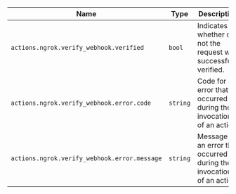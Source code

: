 | Name                                         | Type     | Description                                                            |
| -------------------------------------------- | -------- | ---------------------------------------------------------------------- |
| `actions.ngrok.verify_webhook.verified`      | `bool`   | Indicates whether or not the request was successfully verified.        |
| `actions.ngrok.verify_webhook.error.code`    | `string` | Code for an error that occurred during the invocation of an action.    |
| `actions.ngrok.verify_webhook.error.message` | `string` | Message for an error that occurred during the invocation of an action. |
